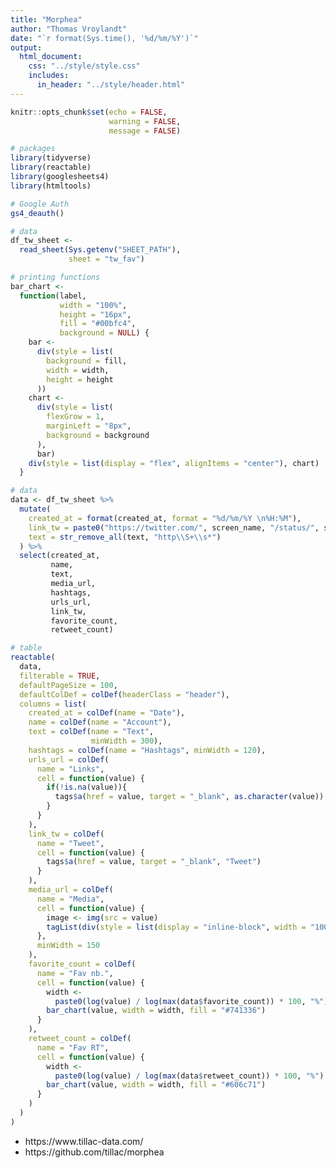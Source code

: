 ```yaml
---
title: "Morphea"
author: "Thomas Vroylandt"
date: "`r format(Sys.time(), '%d/%m/%Y')`"
output: 
  html_document:
    css: "../style/style.css"
    includes:
      in_header: "../style/header.html"
---
```


```r
knitr::opts_chunk$set(echo = FALSE,
                      warning = FALSE,
                      message = FALSE)
```

```r
# packages
library(tidyverse)
library(reactable)
library(googlesheets4)
library(htmltools)

# Google Auth
gs4_deauth()

# data
df_tw_sheet <-
  read_sheet(Sys.getenv("SHEET_PATH"),
             sheet = "tw_fav")
```

```r
# printing functions
bar_chart <-
  function(label,
           width = "100%",
           height = "16px",
           fill = "#00bfc4",
           background = NULL) {
    bar <-
      div(style = list(
        background = fill,
        width = width,
        height = height
      ))
    chart <-
      div(style = list(
        flexGrow = 1,
        marginLeft = "8px",
        background = background
      ),
      bar)
    div(style = list(display = "flex", alignItems = "center"), chart)
  }

# data
data <- df_tw_sheet %>%
  mutate(
    created_at = format(created_at, format = "%d/%m/%Y \n%H:%M"),
    link_tw = paste0("https://twitter.com/", screen_name, "/status/", status_id),
    text = str_remove_all(text, "http\\S+\\s*")
  ) %>%
  select(created_at,
         name,
         text,
         media_url,
         hashtags,
         urls_url,
         link_tw,
         favorite_count,
         retweet_count)

# table
reactable(
  data,
  filterable = TRUE,
  defaultPageSize = 100,
  defaultColDef = colDef(headerClass = "header"),
  columns = list(
    created_at = colDef(name = "Date"),
    name = colDef(name = "Account"),
    text = colDef(name = "Text",
                  minWidth = 300),
    hashtags = colDef(name = "Hashtags", minWidth = 120),
    urls_url = colDef(
      name = "Links",
      cell = function(value) {
        if(!is.na(value)){
          tags$a(href = value, target = "_blank", as.character(value))
        }
      }
    ),
    link_tw = colDef(
      name = "Tweet",
      cell = function(value) {
        tags$a(href = value, target = "_blank", "Tweet")
      }
    ),
    media_url = colDef(
      name = "Media",
      cell = function(value) {
        image <- img(src = value)
        tagList(div(style = list(display = "inline-block", width = "100%"), image))
      },
      minWidth = 150
    ),
    favorite_count = colDef(
      name = "Fav nb.",
      cell = function(value) {
        width <-
          paste0(log(value) / log(max(data$favorite_count)) * 100, "%")
        bar_chart(value, width = width, fill = "#741336")
      }
    ),
    retweet_count = colDef(
      name = "Fav RT",
      cell = function(value) {
        width <-
          paste0(log(value) / log(max(data$retweet_count)) * 100, "%")
        bar_chart(value, width = width, fill = "#606c71")
      }
    )
  )
)
```

+ https://www.tillac-data.com/
+ https://github.com/tillac/morphea
